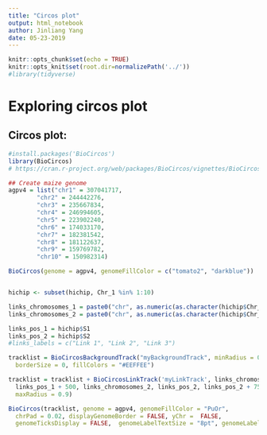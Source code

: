 ```yaml
---
title: "Circos plot"
output: html_notebook
author: Jinliang Yang
date: 05-23-2019
---
```



```r
knitr::opts_chunk$set(echo = TRUE) 
knitr::opts_knit$set(root.dir=normalizePath('../')) 
#library(tidyverse)
```


# Exploring circos plot


## Circos plot:

```r
#install.packages('BioCircos')
library(BioCircos)
# https://cran.r-project.org/web/packages/BioCircos/vignettes/BioCircos.html

## Create maize genome
agpv4 = list("chr1" = 307041717,
        "chr2" = 244442276,
        "chr3" = 235667834,
        "chr4" = 246994605,
        "chr5" = 223902240,
        "chr6" = 174033170,
        "chr7" = 182381542,
        "chr8" = 181122637,
        "chr9" = 159769782,
        "chr10" = 150982314)

BioCircos(genome = agpv4, genomeFillColor = c("tomato2", "darkblue"))


hichip <- subset(hichip, Chr_1 %in% 1:10)

links_chromosomes_1 = paste0("chr", as.numeric(as.character(hichip$Chr_1))) # Chromosomes on which the links should start
links_chromosomes_2 = paste0("chr", as.numeric(as.character(hichip$Chr_2))) # Chromosomes on which the links should end

links_pos_1 = hichip$S1
links_pos_2 = hichip$S2
#links_labels = c("Link 1", "Link 2", "Link 3")

tracklist = BioCircosBackgroundTrack("myBackgroundTrack", minRadius = 0, maxRadius = 0.9,
  borderSize = 0, fillColors = "#EEFFEE")  

tracklist = tracklist + BioCircosLinkTrack('myLinkTrack', links_chromosomes_1, links_pos_1,
  links_pos_1 + 500, links_chromosomes_2, links_pos_2, links_pos_2 + 7500, width="0.001em",
  maxRadius = 0.9)

BioCircos(tracklist, genome = agpv4, genomeFillColor = "PuOr",
  chrPad = 0.02, displayGenomeBorder = FALSE, yChr =  FALSE,
  genomeTicksDisplay = FALSE,  genomeLabelTextSize = "8pt", genomeLabelDy = 0)
```

